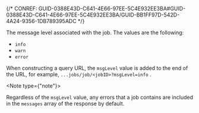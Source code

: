 

{/* CONREF: GUID-0388E43D-C641-4E66-97EE-5C4E932EE3BA#GUID-0388E43D-C641-4E66-97EE-5C4E932EE3BA/GUID-BB1FF97D-542D-4A24-9356-1DB789395ADC  */}

The message level associated with the job. The values are the following:

-   `info` 
-   `warn` 
-   `error` 

When constructing a query URL, the `msgLevel`  value is added to the end of the URL, for example, `...jobs/job/<jobID>?msgLevel=info` . 

<Note type={"note"}>

Regardless of the `msgLevel`  value, any errors that a job contains are included in the `messages`  array of the response by default.

</Note>
